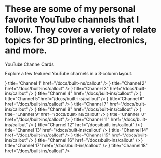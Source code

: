
# These are some of my personal favorite YouTube channels that I follow. They cover a veriety of relate topics for 3D printing, electronics, and more.


 
 YouTube Channel Cards


Explore a few featured YouTube channels in a 3-column layout.

<Cards>
  <Cards.Card
    icon={<img src="https://cdn.jsdelivr.net/gh/JamesD3d/info3dimages@main/i/YOUTUBE/channels4_profile(1).webp" alt="YouTube Icon 1" width={40} height={40} style={ borderRadius: '8px' } />}
    title="Channel 1"
    href="/docs/built-ins/callout"
  />
  <Cards.Card
    icon={<img src="https://cdn.jsdelivr.net/gh/JamesD3d/info3dimages@main/i/YOUTUBE/channels4_profile(2).webp" alt="YouTube Icon 2" width={40} height={40} style={ borderRadius: '8px' } />}
    title="Channel 2"
    href="/docs/built-ins/callout"
  />
  <Cards.Card
    icon={<img src="https://cdn.jsdelivr.net/gh/JamesD3d/info3dimages@main/i/YOUTUBE/channels4_profile(3).webp" alt="YouTube Icon 3" width={40} height={40} style={ borderRadius: '8px' } />}
    title="Channel 3"
    href="/docs/built-ins/callout"
  />
  <Cards.Card
    icon={<img src="https://cdn.jsdelivr.net/gh/JamesD3d/info3dimages@main/i/YOUTUBE/channels4_profile(4).webp" alt="YouTube Icon 4" width={40} height={40} style={ borderRadius: '8px' } />}
    title="Channel 4"
    href="/docs/built-ins/callout"
  />
  <Cards.Card
    icon={<img src="https://cdn.jsdelivr.net/gh/JamesD3d/info3dimages@main/i/YOUTUBE/channels4_profile(5).webp" alt="YouTube Icon 5" width={40} height={40} style={ borderRadius: '8px' } />}
    title="Channel 5"
    href="/docs/built-ins/callout"
  />
  <Cards.Card
    icon={<img src="https://cdn.jsdelivr.net/gh/JamesD3d/info3dimages@main/i/YOUTUBE/channels4_profile(6).webp" alt="YouTube Icon 6" width={40} height={40} style={ borderRadius: '8px' } />}
    title="Channel 6"
    href="/docs/built-ins/callout"
  />
  <Cards.Card
    icon={<img src="https://cdn.jsdelivr.net/gh/JamesD3d/info3dimages@main/i/YOUTUBE/channels4_profile(7).webp" alt="YouTube Icon 7" width={40} height={40} style={ borderRadius: '8px' } />}
    title="Channel 7"
    href="/docs/built-ins/callout"
  />
  <Cards.Card
    icon={<img src="https://cdn.jsdelivr.net/gh/JamesD3d/info3dimages@main/i/YOUTUBE/channels4_profile(8).webp" alt="YouTube Icon 8" width={40} height={40} style={ borderRadius: '8px' } />}
    title="Channel 8"
    href="/docs/built-ins/callout"
  />
  <Cards.Card
    icon={<img src="https://cdn.jsdelivr.net/gh/JamesD3d/info3dimages@main/i/YOUTUBE/channels4_profile(9).webp" alt="YouTube Icon 9" width={40} height={40} style={ borderRadius: '8px' } />}
    title="Channel 9"
    href="/docs/built-ins/callout"
  />
  <Cards.Card
    icon={<img src="https://cdn.jsdelivr.net/gh/JamesD3d/info3dimages@main/i/YOUTUBE/channels4_profile(10).webp" alt="YouTube Icon 10" width={40} height={40} style={ borderRadius: '8px' } />}
    title="Channel 10"
    href="/docs/built-ins/callout"
  />
  <Cards.Card
    icon={<img src="https://cdn.jsdelivr.net/gh/JamesD3d/info3dimages@main/i/YOUTUBE/channels4_profile(11).webp" alt="YouTube Icon 11" width={40} height={40} style={ borderRadius: '8px' } />}
    title="Channel 11"
    href="/docs/built-ins/callout"
  />
  <Cards.Card
    icon={<img src="https://cdn.jsdelivr.net/gh/JamesD3d/info3dimages@main/i/YOUTUBE/channels4_profile(12).webp" alt="YouTube Icon 12" width={40} height={40} style={ borderRadius: '8px' } />}
    title="Channel 12"
    href="/docs/built-ins/callout"
  />
  <Cards.Card
    icon={<img src="https://cdn.jsdelivr.net/gh/JamesD3d/info3dimages@main/i/YOUTUBE/channels4_profile(13).webp" alt="YouTube Icon 13" width={40} height={40} style={ borderRadius: '8px' } />}
    title="Channel 13"
    href="/docs/built-ins/callout"
  />
  <Cards.Card
    icon={<img src="https://cdn.jsdelivr.net/gh/JamesD3d/info3dimages@main/i/YOUTUBE/channels4_profile(14).webp" alt="YouTube Icon 14" width={40} height={40} style={ borderRadius: '8px' } />}
    title="Channel 14"
    href="/docs/built-ins/callout"
  />
  <Cards.Card
    icon={<img src="https://cdn.jsdelivr.net/gh/JamesD3d/info3dimages@main/i/YOUTUBE/channels4_profile(15).webp" alt="YouTube Icon 15" width={40} height={40} style={ borderRadius: '8px' } />}
    title="Channel 15"
    href="/docs/built-ins/callout"
  />
  <Cards.Card
    icon={<img src="https://cdn.jsdelivr.net/gh/JamesD3d/info3dimages@main/i/YOUTUBE/channels4_profile(16).webp" alt="YouTube Icon 16" width={40} height={40} style={ borderRadius: '8px' } />}
    title="Channel 16"
    href="/docs/built-ins/callout"
  />
  <Cards.Card
    icon={<img src="https://cdn.jsdelivr.net/gh/JamesD3d/info3dimages@main/i/YOUTUBE/channels4_profile(17).webp" alt="YouTube Icon 17" width={40} height={40} style={ borderRadius: '8px' } />}
    title="Channel 17"
    href="/docs/built-ins/callout"
  />
  <Cards.Card
    icon={<img src="https://cdn.jsdelivr.net/gh/JamesD3d/info3dimages@main/i/YOUTUBE/channels4_profile(18).webp" alt="YouTube Icon 18" width={40} height={40} style={ borderRadius: '8px' } />}
    title="Channel 18"
    href="/docs/built-ins/callout"
  />
</Cards>
